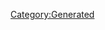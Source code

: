 {{Texts/Music
 |ID=114
 |MusicName=絶対零度θノヴァティック Another ver.
 |OfficialName=絶対零度θノヴァティック
 |VocalName=ワルキューレ　美雲ΔJUNNA フレイアΔ鈴木みのり カナメΔ安野希世乃 レイナΔ東山奈央 マキナΔ西田望見
 |VocalNameLF=ワルキューレ　美雲ΔJUNNA　フレイアΔ鈴木みのり<br/>カナメΔ安野希世乃　レイナΔ東山奈央　マキナΔ西田望見
 |Description=作品：マクロスΔ<br/><br/>歌手：ワルキューレ<br/>　　　美雲ΔJUNNA　フレイアΔ鈴木みのり<br/>　　　カナメΔ安野希世乃　レイナΔ東山奈央<br/>　　　マキナΔ西田望見<br/><br/>作詞：図司純子<Eidy>、河嶋晃一<Eidy><br/>作曲：図司純子<Eidy>、河嶋晃一<Eidy>、<br/>　　　Mitsunori Ikeda
 |BuyURL=https://recochoku.jp/song/S1003400950/single?ds=1004645702
 |StoryDesc=
 |StoryTitle=
 |BannerId=4
 |AnmStoreURL=https://anime.dmkt-sp.jp/animestore/ci_pc?workId=20867
}}
[[Category:Generated]]
